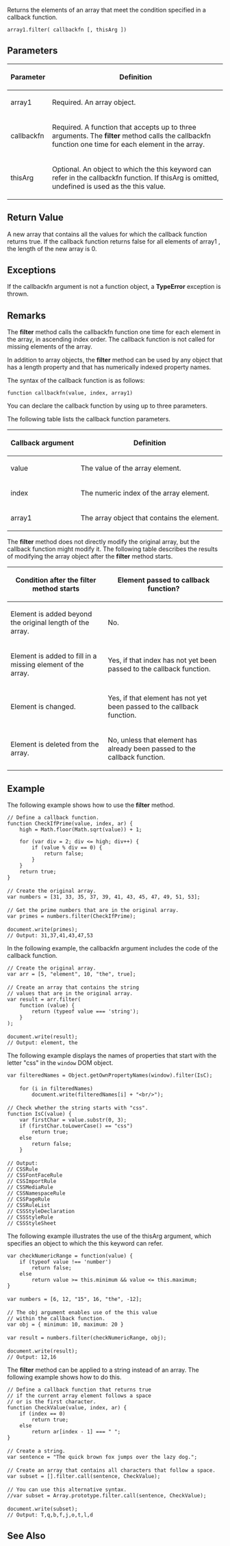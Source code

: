 Returns the elements of an array that meet the condition specified in a callback function.

 array1.filter( callbackfn [, thisArg ])
==Parameters==
{| class='wikitable'
|-
! Parameter
! Definition
|-
| array1
| Required. An array object.
|-
| callbackfn
| Required. A function that accepts up to three arguments. The '''filter''' method calls the callbackfn function one time for each element in the array.
|-
| thisArg
| Optional. An object to which the this keyword can refer in the callbackfn function. If thisArg is omitted, undefined is used as the this value.
|}

==Return Value==
A new array that contains all the values for which the callback function returns true. If the callback function returns false for all elements of array1 , the length of the new array is 0.


==Exceptions==
If the callbackfn argument is not a function object, a '''TypeError''' exception is thrown.


==Remarks==
The '''filter''' method calls the callbackfn function one time for each element in the array, in ascending index order. The callback function is not called for missing elements of the array.

In addition to array objects, the '''filter''' method can be used by any object that has a length property and that has numerically indexed property names.

The syntax of the callback function is as follows:

<code>function callbackfn(value, index, array1)</code>

You can declare the callback function by using up to three parameters.

The following table lists the callback function parameters.

{| class='wikitable'
|-
! Callback argument
! Definition
|-
| value
| The value of the array element.
|-
| index
| The numeric index of the array element.
|-
| array1
| The array object that contains the element.
|}
The '''filter''' method does not directly modify the original array, but the callback function might modify it. The following table describes the results of modifying the array object after the '''filter''' method starts.

{| class='wikitable'
|-
! Condition after the '''filter''' method starts
! Element passed to callback function?
|-
| Element is added beyond the original length of the array.
| No.
|-
| Element is added to fill in a missing element of the array.
| Yes, if that index has not yet been passed to the callback function.
|-
| Element is changed.
| Yes, if that element has not yet been passed to the callback function.
|-
| Element is deleted from the array.
| No, unless that element has already been passed to the callback function.
|}

==Example==
The following example shows how to use the '''filter''' method.

 // Define a callback function.
 function CheckIfPrime(value, index, ar) {
     high = Math.floor(Math.sqrt(value)) + 1;
     
     for (var div = 2; div &lt;= high; div++) {
         if (value % div == 0) {
             return false;
         }
     } 
     return true;
 }
 
 // Create the original array.
 var numbers = [31, 33, 35, 37, 39, 41, 43, 45, 47, 49, 51, 53];
 
 // Get the prime numbers that are in the original array. 
 var primes = numbers.filter(CheckIfPrime);
 
 document.write(primes);
 // Output: 31,37,41,43,47,53
In the following example, the callbackfn argument includes the code of the callback function.

 // Create the original array.
 var arr = [5, "element", 10, "the", true];
 
 // Create an array that contains the string
 // values that are in the original array.
 var result = arr.filter(
     function (value) {
         return (typeof value === 'string');
     }
 );
 
 document.write(result);
 // Output: element, the
The following example displays the names of properties that start with the letter "css" in the <code>window</code> DOM object.

 var filteredNames = Object.getOwnPropertyNames(window).filter(IsC);
 
     for (i in filteredNames)
         document.write(filteredNames[i] + "&lt;br/&gt;");
 
 // Check whether the string starts with "css".
 function IsC(value) {
     var firstChar = value.substr(0, 3);
     if (firstChar.toLowerCase() == "css")
         return true;
     else
         return false;
     }
 
 // Output:
 // CSSRule
 // CSSFontFaceRule
 // CSSImportRule
 // CSSMediaRule
 // CSSNamespaceRule
 // CSSPageRule
 // CSSRuleList
 // CSSStyleDeclaration
 // CSSStyleRule
 // CSSStyleSheet
The following example illustrates the use of the thisArg argument, which specifies an object to which the this keyword can refer.

 var checkNumericRange = function(value) {
     if (typeof value !== 'number')
         return false;
     else 
         return value &gt;= this.minimum &amp;&amp; value &lt;= this.maximum;
 }
 
 var numbers = [6, 12, "15", 16, "the", -12];
 
 // The obj argument enables use of the this value
 // within the callback function.
 var obj = { minimum: 10, maximum: 20 }
 
 var result = numbers.filter(checkNumericRange, obj);
 
 document.write(result);
 // Output: 12,16
The '''filter''' method can be applied to a string instead of an array. The following example shows how to do this.

 // Define a callback function that returns true
 // if the current array element follows a space
 // or is the first character.
 function CheckValue(value, index, ar) {
     if (index == 0)
         return true;
     else
         return ar[index - 1] === " ";
 }
 
 // Create a string.
 var sentence = "The quick brown fox jumps over the lazy dog."; 
 
 // Create an array that contains all characters that follow a space.
 var subset = [].filter.call(sentence, CheckValue); 
 
 // You can use this alternative syntax.
 //var subset = Array.prototype.filter.call(sentence, CheckValue);
 
 document.write(subset);
 // Output: T,q,b,f,j,o,t,l,d

==See Also==

              

              

              

              
